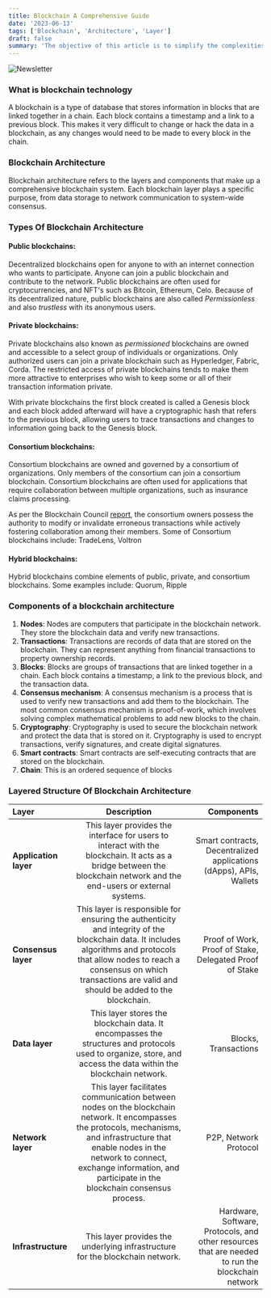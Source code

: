 ```yaml
---
title: Blockchain A Comprehensive Guide
date: '2023-06-13'
tags: ['Blockchain', 'Architecture', 'Layer']
draft: false
summary: 'The objective of this article is to simplify the complexities of blockchain architecture by analyzing its layers and the functions they serve. Our aim is to assist you in understanding the intricacies of blockchain design, enhancing performance, and recognizing any possible security weaknesses.'
---
```


![Newsletter](/static/images/canada/blockchain-tech.jpg)

### What is blockchain technology

A blockchain is a type of database that stores information in blocks that are linked together in a chain. Each block contains a timestamp and a link to a previous block. This makes it very difficult to change or hack the data in a blockchain, as any changes would need to be made to every block in the chain.

### Blockchain Architecture

Blockchain architecture refers to the layers and components that make up a comprehensive blockchain system. Each blockchain layer plays a specific purpose, from data storage to network communication to system-wide consensus.

### Types Of Blockchain Architecture

#### Public blockchains:

Decentralized blockchains open for anyone to with an internet connection who wants to participate. Anyone can join a public blockchain and contribute to the network. Public blockchains are often used for cryptocurrencies, and NFT's such as Bitcoin, Ethereum, Celo. Because of its decentralized nature, public blockchains are also called <em>Permissionless</em> and also <em>trustless</em> with its anonymous users.

#### Private blockchains:

Private blockchains also known as <em>permissioned</em> blockchains are owned and accessible to a select group of individuals or organizations. Only authorized users can join a private blockchain such as Hyperledger, Fabric, Corda. The restricted access of private blockchains tends to make them more attractive to enterprises who wish to keep some or all of their transaction information private.

With private blockchains the first block created is called a Genesis block and each block added afterward will have a cryptographic hash that refers to the previous block, allowing users to trace transactions and changes to information going back to the Genesis block.

#### Consortium blockchains:

Consortium blockchains are owned and governed by a consortium of organizations. Only members of the consortium can join a consortium blockchain. Consortium blockchains are often used for applications that require collaboration between multiple organizations, such as insurance claims processing.

As per the Blockchain Council [report](https://www.blockchain-council.org/blockchain/everything-you-need-to-know-about-consortium-blockchain/), the consortium owners possess the authority to modify or invalidate erroneous transactions while actively fostering collaboration among their members. Some of Consortium blockchains include: TradeLens, Voltron

#### Hybrid blockchains:

Hybrid blockchains combine elements of public, private, and consortium blockchains. Some examples include: Quorum, Ripple

### Components of a blockchain architecture

<ol>
  <li>
    <strong>Nodes</strong>: Nodes are computers that participate in the blockchain network. They
    store the blockchain data and verify new transactions.
  </li>
  <li>
    <strong>Transactions</strong>: Transactions are records of data that are stored on the
    blockchain. They can represent anything from financial transactions to property ownership
    records.
  </li>
  <li>
    <strong>Blocks</strong>: Blocks are groups of transactions that are linked together in a chain.
    Each block contains a timestamp, a link to the previous block, and the transaction data.
  </li>
  <li>
    <strong>Consensus mechanism</strong>: A consensus mechanism is a process that is used to verify
    new transactions and add them to the blockchain. The most common consensus mechanism is
    proof-of-work, which involves solving complex mathematical problems to add new blocks to the
    chain.
  </li>
  <li>
    <strong>Cryptography</strong>: Cryptography is used to secure the blockchain network and protect
    the data that is stored on it. Cryptography is used to encrypt transactions, verify signatures,
    and create digital signatures.
  </li>
  <li>
    <strong>Smart contracts</strong>: Smart contracts are self-executing contracts that are stored
    on the blockchain.
  </li>
  <li>
    <strong>Chain</strong>: This is an ordered sequence of blocks
  </li>
</ol>

### Layered Structure Of Blockchain Architecture

| Layer                              |                                                                                                                            Description                                                                                                                             |                                                                                       Components |
| :--------------------------------- | :----------------------------------------------------------------------------------------------------------------------------------------------------------------------------------------------------------------------------------------------------------------: | -----------------------------------------------------------------------------------------------: |
| <strong>Application layer</strong> |                                               This layer provides the interface for users to interact with the blockchain. It acts as a bridge between the blockchain network and the end-users or external systems.                                               |                               Smart contracts, Decentralized applications (dApps), APIs, Wallets |
| <strong>Consensus layer</strong>   |          This layer is responsible for ensuring the authenticity and integrity of the blockchain data. It includes algorithms and protocols that allow nodes to reach a consensus on which transactions are valid and should be added to the blockchain.           |                                          Proof of Work, Proof of Stake, Delegated Proof of Stake |
| <strong>Data layer</strong>        |                                                   This layer stores the blockchain data. It encompasses the structures and protocols used to organize, store, and access the data within the blockchain network.                                                   |                                                                             Blocks, Transactions |
| <strong>Network layer</strong>     | This layer facilitates communication between nodes on the blockchain network. It encompasses the protocols, mechanisms, and infrastructure that enable nodes in the network to connect, exchange information, and participate in the blockchain consensus process. |                                                                            P2P, Network Protocol |
| <strong>Infrastructure </strong>   |                                                                                           This layer provides the underlying infrastructure for the blockchain network.                                                                                            | Hardware, Software, Protocols, and other resources that are needed to run the blockchain network |
